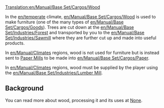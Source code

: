 [[Translation:en/Manual/Base Set/Cargos/Wood]]

{{en/Cargo|name=Wood
|image=en/Wood.png|produced=[[en/Manual/Base Set/Industries/Forest]] (temperate, sub-arctic), <br/>[[en/Manual/Base Set/Industries/Lumber Mill]] (tropical)
|accepted=[[en/Manual/Base Set/Industries/Sawmill]] (temperate), <br/>[[en/Manual/Base Set/Industries/Paper Mill]] (sub-arctic), <br>[[en/Manual/Base Set/Industries/Factory]] (tropical)
}}

In the [[en/temperate]] climate, [[en/Manual/Base Set/Cargos/Wood]] is used to make furniture (one of the many types of [[en/Manual/Base Set/Cargos/Goods]]). Trees are cut down at the [[en/Manual/Base Set/Industries/Forest]] and transported by you to the [[en/Manual/Base Set/Industries/Sawmill]] where they are further cut up and made into useful products.

In [[en/Manual/Climates]] regions, wood is not used for furniture but is instead sent to [[en/Manual/Base Set/Industries/Paper Mill|Paper Mills]] to be made into [[en/Manual/Base Set/Cargos/Paper]].

In [[en/Manual/Climates]] regions, wood must be supplied by the player using the [[en/Manual/Base Set/Industries/Lumber Mill]].

==Background==
You can read more about wood, processing it and its uses at [https://www.wikipedia.org/wiki/Lumber None].